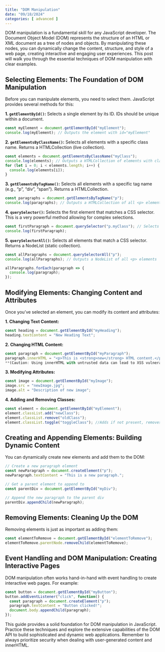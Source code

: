 ```yaml
---
title: "DOM Manipulation"
date: "09/18/2024"
categories: [ advanced ]
---
```


DOM manipulation is a fundamental skill for any JavaScript developer.  The Document Object Model (DOM) represents the structure of an HTML or XML document as a tree of nodes and objects.  By manipulating these nodes, you can dynamically change the content, structure, and style of a web page, creating interactive and engaging user experiences. This post will walk you through the essential techniques of DOM manipulation with clear examples.


## Selecting Elements: The Foundation of DOM Manipulation

Before you can manipulate elements, you need to select them.  JavaScript provides several methods for this:

**1. `getElementById()`:**  Selects a single element by its ID.  IDs should be unique within a document.

```javascript
const myElement = document.getElementById("myElement");
console.log(myElement); // Outputs the element with id="myElement"
```

**2. `getElementsByClassName()`:** Selects all elements with a specific class name.  Returns a HTMLCollection (live collection).

```javascript
const elements = document.getElementsByClassName("myClass");
console.log(elements); // Outputs a HTMLCollection of elements with class="myClass"
for (let i = 0; i < elements.length; i++) {
  console.log(elements[i]);
}
```

**3. `getElementsByTagName()`:** Selects all elements with a specific tag name (e.g., "p", "div", "span"). Returns a HTMLCollection.

```javascript
const paragraphs = document.getElementsByTagName("p");
console.log(paragraphs); // Outputs a HTMLCollection of all <p> elements
```

**4. `querySelector()`:** Selects the first element that matches a CSS selector.  This is a very powerful method allowing for complex selections.

```javascript
const firstParagraph = document.querySelector("p.myClass"); // Selects the first <p> with class "myClass"
console.log(firstParagraph);
```

**5. `querySelectorAll()`:** Selects all elements that match a CSS selector. Returns a NodeList (static collection).

```javascript
const allParagraphs = document.querySelectorAll("p");
console.log(allParagraphs); // Outputs a NodeList of all <p> elements

allParagraphs.forEach(paragraph => {
  console.log(paragraph);
});
```


## Modifying Elements: Changing Content and Attributes

Once you've selected an element, you can modify its content and attributes:

**1. Changing Text Content:**

```javascript
const heading = document.getElementById("myHeading");
heading.textContent = "New Heading Text";
```

**2. Changing HTML Content:**

```javascript
const paragraph = document.getElementById("myParagraph");
paragraph.innerHTML = "<p>This is <strong>new</strong> HTML content.</p>";
**(Caution: Using innerHTML with untrusted data can lead to XSS vulnerabilities.)**
```

**3. Modifying Attributes:**

```javascript
const image = document.getElementById("myImage");
image.src = "newImage.jpg";
image.alt = "Description of new image";
```

**4. Adding and Removing Classes:**

```javascript
const element = document.getElementById("myElement");
element.classList.add("newClass");
element.classList.remove("oldClass");
element.classList.toggle("toggleClass"); //Adds if not present, removes if present
```


## Creating and Appending Elements: Building Dynamic Content

You can dynamically create new elements and add them to the DOM:

```javascript
// Create a new paragraph element
const newParagraph = document.createElement("p");
newParagraph.textContent = "This is a new paragraph.";

// Get a parent element to append to
const parentDiv = document.getElementById("myDiv");

// Append the new paragraph to the parent div
parentDiv.appendChild(newParagraph);
```


## Removing Elements: Cleaning Up the DOM

Removing elements is just as important as adding them:


```javascript
const elementToRemove = document.getElementById("elementToRemove");
elementToRemove.parentNode.removeChild(elementToRemove);
```


##  Event Handling and DOM Manipulation: Creating Interactive Pages

DOM manipulation often works hand-in-hand with event handling to create interactive web pages.  For example:

```javascript
const button = document.getElementById("myButton");
button.addEventListener("click", function() {
  const paragraph = document.createElement("p");
  paragraph.textContent = "Button clicked!";
  document.body.appendChild(paragraph);
});
```


This guide provides a solid foundation for DOM manipulation in JavaScript.  Practice these techniques and explore the extensive capabilities of the DOM API to build sophisticated and dynamic web applications.  Remember to always prioritize security when dealing with user-generated content and innerHTML.

